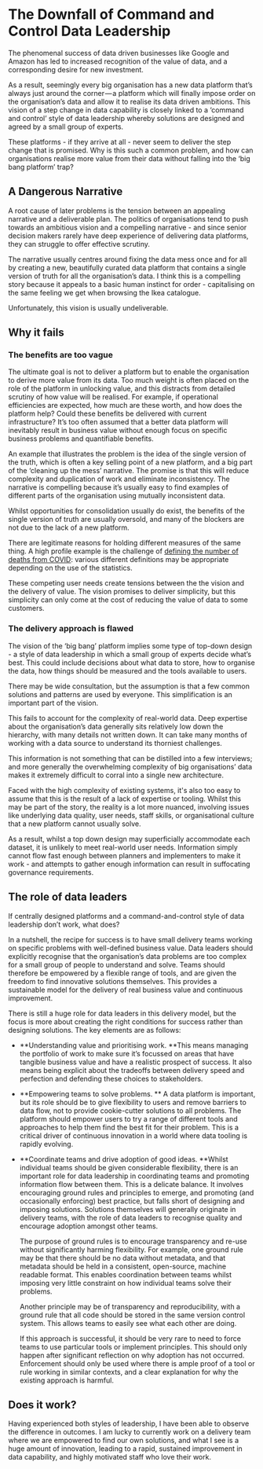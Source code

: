 
# The Downfall of Command and Control Data Leadership

The phenomenal success of data driven businesses like Google and Amazon has led to increased recognition of the value of data, and a corresponding desire for new investment.

As a result, seemingly every big organisation has a new data platform that’s always just around the corner — a platform which will finally impose order on the organisation’s data and allow it to realise its data driven ambitions.  This vision of a step change in data capability is closely linked to a ‘command and control’ style of data leadership whereby solutions are designed and agreed by a small group of experts.

These platforms - if they arrive at all - never seem to deliver the step change that is promised.  Why is this such a common problem, and how can organisations realise more value from their data without falling into the ‘big bang platform’ trap?


## A Dangerous Narrative

A root cause of later problems is the tension between an appealing narrative and a deliverable plan.  The politics of organisations tend to push towards an ambitious vision and a compelling narrative - and since senior decision makers rarely have deep experience of delivering data platforms, they can struggle to offer effective scrutiny.

The narrative usually centres around fixing the data mess once and for all by creating a new, beautifully curated data platform that contains a single version of truth for all the organisation’s data.  I think this is a compelling story because it appeals to a basic human instinct for order - capitalising on the same feeling we get when browsing the Ikea catalogue.

Unfortunately, this vision is usually undeliverable.


## Why it fails


### The benefits are too vague

The ultimate goal is not to deliver a platform but to enable the organisation to derive more value from its data.  Too much weight is often placed on the role of the platform in unlocking value, and this distracts from detailed scrutiny of how value will be realised.  For example, if operational efficiencies are expected, how much are these worth, and how does the platform help?  Could these benefits be delivered with current infrastructure?  It’s too often assumed that a better data platform will inevitably result in business value without enough focus on specific business problems and quantifiable benefits.



An example that illustrates the problem is the idea of the single version of the truth, which is often a key selling point of a new platform, and a big part of the ‘cleaning up the mess’ narrative.  The promise is that this will reduce complexity and duplication of work and eliminate inconsistency.  The narrative is compelling because it’s usually easy to find examples of different parts of the organisation using mutually inconsistent data.

Whilst opportunities for consolidation usually do exist, the benefits of the single version of truth are usually oversold, and many of the blockers are not due to the lack of a new platform.

There are legitimate reasons for holding different measures of the same thing.  A high profile example is the challenge of [defining the number of deaths from COVID](https://www.cebm.net/covid-19/public-health-england-death-data-revised/): various different definitions may be appropriate depending on the use of the statistics.

These competing user needs create tensions between the the vision and the delivery of value.  The vision promises to deliver simplicity, but this simplicity can only come at the cost of reducing the value of data to some customers.

### The delivery approach is flawed

The vision of the ‘big bang’ platform implies some type of top-down design - a style of data leadership in which a small group of experts decide what’s best.  This could include decisions about what data to store, how to organise the data, how things should be measured and the tools available to users.

There may be wide consultation, but the assumption is that a few common solutions and patterns are used by everyone.  This simplification is an important part of the vision.

This fails to account for the complexity of real-world data.  Deep expertise about the organisation’s data generally sits relatively low down the hierarchy, with many details not written down.  It can take many months of working with a data source to understand its thorniest challenges.

This information is not something that can be distilled into a few interviews; and more generally the overwhelming complexity of big organisations’ data makes it extremely difficult to corral into a single new architecture.

Faced with the high complexity of existing systems, it's also too easy to assume that this is the result of a lack of expertise or tooling. Whilst this may be part of the story, the reality is a lot more nuanced, involving issues like underlying data quality, user needs, staff skills, or organisational culture that a new platform cannot usually solve.

As a result, whilst a top down design may superficially accommodate each dataset, it is unlikely to meet real-world user needs.  Information simply cannot flow fast enough between planners and implementers to make it work - and attempts to gather enough information can result in suffocating governance requirements.


## The role of data leaders

If centrally designed platforms and a command-and-control style of data leadership don’t work, what does?

In a nutshell, the recipe for success is to have small delivery teams working on specific problems with well-defined business value. Data leaders should explicitly recognise that the organisation’s data problems are too complex for a small group of people to understand and solve. Teams should therefore be empowered by a flexible range of tools, and are given the freedom to find innovative solutions themselves. This provides a sustainable model for the delivery of real business value and continuous improvement.

There is still a huge role for data leaders in this delivery model, but the focus is more about creating the right conditions for success rather than designing solutions.  The key elements are as follows:



*   **Understanding value and prioritising work.    **This means managing the portfolio of work to make sure it’s focussed on areas that have tangible business value and have a realistic prospect of success.  It also means being explicit about the tradeoffs between delivery speed and perfection and defending these choices to stakeholders.

*   **Empowering teams to solve problems. **  A data platform is important, but its role should be to give flexibility to users and remove barriers to data flow, not to provide cookie-cutter solutions to all problems.  The platform should empower users to try a range of different tools and approaches to help them find the best fit for their problem.  This is a critical driver of continuous innovation in a world where data tooling is rapidly evolving.

*   **Coordinate teams and drive adoption of good ideas.  **Whilst individual teams should be given considerable flexibility, there is an important role for data leadership in coordinating teams and promoting information flow between them.  This is a delicate balance.  It involves encouraging ground rules and principles to emerge, and promoting (and occasionally enforcing) best practice, but falls short of designing and imposing solutions. Solutions themselves will generally originate in delivery teams, with the role of data leaders to recognise quality and encourage adoption amongst other teams.

    The purpose of ground rules is to encourage transparency and re-use without significantly harming flexibility.  For example, one ground rule may be that there should be no data without metadata, and that metadata should be held in a consistent, open-source, machine readable format.  This enables coordination between teams whilst imposing very little constraint on how individual teams solve their problems.

    Another principle may be of transparency and reproducibility, with a ground rule that all code should be stored in the same version control system.  This allows teams to easily see what each other are doing.

    If this approach is successful, it should be very rare to need to force teams to use particular tools or implement principles. This should only happen after significant reflection on why adoption has not occurred.  Enforcement should only be used where there is ample proof of a tool or rule working in similar contexts, and a clear explanation for why the existing approach is harmful.



## Does it work?

Having experienced both styles of leadership,  I have been able to observe the difference in outcomes.  I am lucky to currently work on a delivery team where we are empowered to find our own solutions, and what I see is a huge amount of innovation, leading to a rapid, sustained improvement in data capability, and highly motivated staff who love their work.

